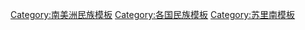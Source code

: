 {{Navbox
|name  = Ethnic groups in Suriname
|image = [[Image:Flag of Suriname.svg|40px|border]]
|state = {{{state|autocollapse}}}
|title = {{link-en|苏里南人口|Demographics of Suriname|苏里南族群}}
|listclass = hlist

|group1 = {{link-en|苏里南原住民|Indigenous peoples in Suriname|原住民}}
|list1 =
* [[阿拉瓦克人]]
** {{link-en|洛科诺人|Lokono}}
* {{link-en|卡利纳人|Kalina people|加勒比人}}
** {{link-en|阿库里奥人|Akurio people}}
** {{link-en|卡利纳人|Kali'na people}}
** {{link-en|西基亚纳人|Sikiana people}}
** {{link-en|蒂里约人|Tiriyó people}}
** {{link-en|瓦亚纳人|Wayana people}}
* {{link-en|瓦劳人|Warao people}}

|group2 = 非原住民
|list2 =
* {{link-en|苏里南非洲人|Afro-Surinamese|非洲人}}
** {{link-en|逃亡黑奴|Maroon (people)|逃奴}}
*** {{link-en|昆蒂人|Kwinti people}}
*** {{link-en|恩迪乌卡人|Ndyuka people}}
*** {{link-en|帕拉马坎人|Paramaccan people}}
*** {{link-en|萨拉马卡人|Saramaka}}
* {{link-en|苏里南巴西人|Brazilians in Suriname|巴西人}}
* [[苏里南华人|华人]]
* [[荷兰裔苏里南人|荷兰人]]
* {{link-en|苏里南印度人|Indo-Surinamese|印度人}}
* [[爪哇裔苏里南人|爪哇人]]
* {{link-en|苏里南犹太人历史|History of the Jews in Suriname|犹太人}}
* {{link-en|苏里南葡萄牙人人}}
}}<noinclude>
{{collapsible option}}
[[Category:南美洲民族模板]]
[[Category:各国民族模板]]
[[Category:苏里南模板]]
</noinclude>